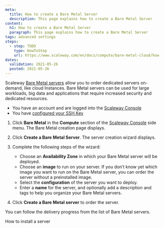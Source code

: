 ```yaml
---
meta:
  title: How to create a Bare Metal Server
  description: This page explains how to create a Bare Metal Server
content:
  h1: How to create a Bare Metal Server
  paragraph: This page explains how to create a Bare Metal Server
tags: advanced settings
steps:
  - step: TODO
    type: HowToStep
    url: https://www.scaleway.com/en/docs/compute/bare-metal-cloud/how-to/create-server/
dates:
  validation: 2021-05-26
  posted: 2021-05-26
---
```


Scaleway [Bare Metal servers](https://www.scaleway.com/en/bare-metal-servers/) allow you to order dedicated servers on-demand, like cloud Instances. Bare Metal servers can be used for large workloads, big data and applications that require increased security and dedicated resources.

<Message type="requirement">

- You have an account and are logged into the [Scaleway Console](https://console.scaleway.com) 
- You have [configured your SSH Key](/console/my-project/how-to/create-ssh-key)

</Message>

1. Click **Bare Metal** in the **Compute** section of the [Scaleway Console](https://console.scaleway.com) side menu. The Bare Metal creation page displays.

2. Click **Create a Bare Metal Server**. The server creation wizard displays.

   <Lightbox src="assets/scaleway-create-bare-metal.png" alt="" />

3. Complete the following steps of the wizard:

      - Choose an **Availability Zone** in which your Bare Metal server will be deployed.
      - Choose an **image** to run on your server. If you don’t know yet which image you want to run on the Bare Metal server, you can order the server without a preinstalled image.
      - Select the **configuration** of the server you want to deploy.
      - Enter a **name** for the server, and optionally add a description and tags to help you organize your Bare Metal servers.

4. Click **Create a Bare Metal server** to order the server.

You can follow the delivery progress from the list of Bare Metal servers.

<Navigation title="See Also">
  <NextButton to="/compute/bare-metal-cloud/how-to/install-server/">How to install a server</NextButton>
</Navigation>
